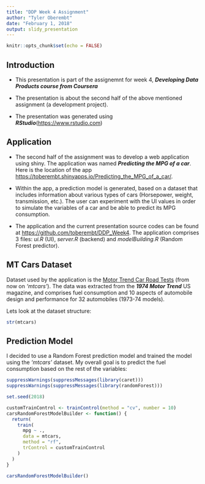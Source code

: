 ---
title: "DDP Week 4 Assignment"
author: "Tyler Oberembt"
date: "February 1, 2018"
output: slidy_presentation
---

```{r setup, include=FALSE}
knitr::opts_chunk$set(echo = FALSE)
```

## Introduction

 - This presentation is part of the assignemnt for week 4, ***Developing Data Products course from Coursera***
 
 - The presentation is about the second half of the above mentioned assignment (a development project). 

 - The presentation was generated using ***RStudio***(<https://www.rstudio.com>)

## Application

 - The second half of the assignment was to develop a web application using shiny. The application was named ***Predicting the MPG of a car***. Here is the location of the app <https://toberembt.shinyapps.io/Predicting_the_MPG_of_a_car/>.
 
 - Within the app, a prediction model is generated, based on a dataset that includes information about various types of cars (Horsepower, weight, transmission, etc.). The user can experiment with the UI values in order to simulate the variables of a car and be able to predict its MPG consumption.
 
 - The application and the current presentation source codes can be found at <https://github.com/toberembt/DDP_Week4>. The application comprises 3 files: *ui.R* (UI), *server.R* (backend) and *modelBuilding.R* (Random Forest predictor).
  
## MT Cars Dataset

Dataset used by the application is the [Motor Trend Car Road Tests](https://stat.ethz.ch/R-manual/R-devel/library/datasets/html/mtcars.html) (from now on *'mtcars'*). The data was extracted from the ***1974 Motor Trend*** US magazine, and comprises fuel consumption and 10 aspects of automobile design and performance for 32 automobiles (1973-74 models).

Lets look at the dataset structure: 
```{r cars, echo = TRUE}
str(mtcars)
```

## Prediction Model

I decided to use a Random Forest prediction model and trained the model using the *'mtcars'* dataset. My overall goal is to predict the fuel consumption based on the rest of the variables:
```{r echo = FALSE}
suppressWarnings(suppressMessages(library(caret)))
suppressWarnings(suppressMessages(library(randomForest)))

set.seed(2018)

```

```{r echo = TRUE}
customTrainControl <- trainControl(method = "cv", number = 10)
carsRandomForestModelBuilder <- function() {
  return(
    train(
      mpg ~ ., 
      data = mtcars,
      method = "rf",
      trControl = customTrainControl
    )
  )
}

carsRandomForestModelBuilder()
```
